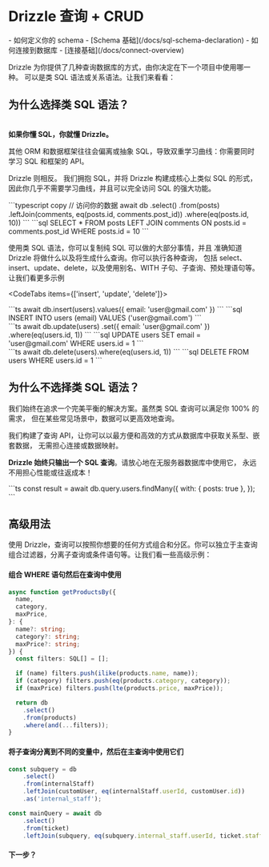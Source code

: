 
# Drizzle 查询 + CRUD

<Prerequisites>
  - 如何定义你的 schema - [Schema 基础](/docs/sql-schema-declaration)
  - 如何连接到数据库 - [连接基础](/docs/connect-overview)
</Prerequisites>

Drizzle 为你提供了几种查询数据库的方式，由你决定在下一个项目中使用哪一种。
可以是类 SQL 语法或关系语法。让我们来看看：

## 为什么选择类 SQL 语法？
\
**如果你懂 SQL，你就懂 Drizzle。**

其他 ORM 和数据框架往往会偏离或抽象 SQL，导致双重学习曲线：你需要同时学习 SQL 和框架的 API。

Drizzle 则相反。
我们拥抱 SQL，并将 Drizzle 构建成核心上类似 SQL 的形式，因此你几乎不需要学习曲线，并且可以完全访问 SQL 的强大功能。

<Section>
```typescript copy
// 访问你的数据
await db
  .select()
	.from(posts)
	.leftJoin(comments, eq(posts.id, comments.post_id))
	.where(eq(posts.id, 10))
```
```sql
SELECT * 
FROM posts
LEFT JOIN comments ON posts.id = comments.post_id
WHERE posts.id = 10
```
</Section>

使用类 SQL 语法，你可以复制纯 SQL 可以做的大部分事情，并且
准确知道 Drizzle 将做什么以及将生成什么查询。你可以执行各种查询，
包括 select、insert、update、delete，以及使用别名、WITH 子句、子查询、预处理语句等。让我们看更多示例

<CodeTabs items={['insert', 'update', 'delete']}>
<Section>
```ts
await db.insert(users).values({ email: 'user@gmail.com' })
```
```sql
INSERT INTO users (email) VALUES ('user@gmail.com')
```
</Section>
<Section>
```ts
await db.update(users)
        .set({ email: 'user@gmail.com' })
        .where(eq(users.id, 1))
```
```sql
UPDATE users 
SET email = 'user@gmail.com'
WHERE users.id = 1
```
</Section>
<Section>
```ts
await db.delete(users).where(eq(users.id, 1))
```
```sql
DELETE FROM users WHERE users.id = 1
```
</Section>
</CodeTabs>

## 为什么不选择类 SQL 语法？

我们始终在追求一个完美平衡的解决方案。虽然类 SQL 查询可以满足你 100% 的需求，
但在某些常见场景中，数据可以更高效地查询。

我们构建了查询 API，让你可以以最方便和高效的方式从数据库中获取关系型、嵌套数据，
无需担心连接或数据映射。

**Drizzle 始终只输出一个 SQL 查询**。请放心地在无服务器数据库中使用它，
永远不用担心性能或往返成本！

<Section>
```ts
const result = await db.query.users.findMany({
	with: {
		posts: true
	},
});
```
</Section>

## 高级用法
使用 Drizzle，查询可以按照你想要的任何方式组合和分区。你可以独立于主查询
组合过滤器，分离子查询或条件语句等。让我们看一些高级示例：

#### 组合 WHERE 语句然后在查询中使用
```ts
async function getProductsBy({
  name,
  category,
  maxPrice,
}: {
  name?: string;
  category?: string;
  maxPrice?: string;
}) {
  const filters: SQL[] = [];

  if (name) filters.push(ilike(products.name, name));
  if (category) filters.push(eq(products.category, category));
  if (maxPrice) filters.push(lte(products.price, maxPrice));

  return db
    .select()
    .from(products)
    .where(and(...filters));
}
```

#### 将子查询分离到不同的变量中，然后在主查询中使用它们
```ts
const subquery = db
	.select()
	.from(internalStaff)
	.leftJoin(customUser, eq(internalStaff.userId, customUser.id))
	.as('internal_staff');

const mainQuery = await db
	.select()
	.from(ticket)
	.leftJoin(subquery, eq(subquery.internal_staff.userId, ticket.staffId));
```

#### 下一步？
<br/>
<Flex>
  <LinksList 
    title='访问你的数据'
    links={[
        ["查询", "/docs/rqb"], 
        ["选择", "/docs/select"],
        ["插入", "/docs/insert"],
        ["更新", "/docs/update"],
        ["删除", "/docs/delete"],
        ["过滤器", "/docs/operators"],
        ["连接", "/docs/joins"],
        ["sql`` 操作符", "/docs/sql"],
      ]}
  />
  <LinksList 
    title='从零到英雄'
    links={[
        ["迁移", "/docs/migrations"], 
      ]}
  />
</Flex>
